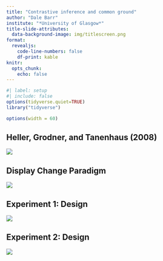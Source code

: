 ```yaml
---
title: "Contrastive inference and common ground"
author: "Dale Barr"
institute: "*University of Glasgow*"
title-slide-attributes:
  data-background-image: img/titlescreen.png
format: 
  revealjs:
    code-line-numbers: false
    df-print: kable
knitr:
  opts_chunk:
    echo: false
---
```


```r
#| label: setup
#| include: false
options(tidyverse.quiet=TRUE)
library("tidyverse")

options(width = 60)
```

## Heller, Grodner, and Tanenhaus (2008)

![](img/heller-design.png){fig-align="center"}

## Display Change Paradigm

![](img/trial-design.png){fig-align="center"}

## Experiment 1: Design

![](img/exp-1-critical-displays.png){fig-align="center"}

## Experiment 2: Design

![](img/exp-2-critical-displays.png){fig-align="center"}

